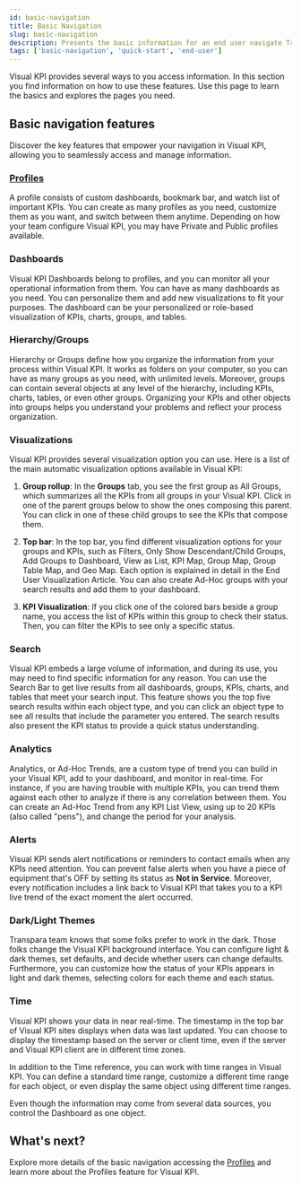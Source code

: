 ```yaml
---
id: basic-navigation
title: Basic Navigation
slug: basic-navigation
description: Presents the basic information for an end user navigate Transpara's Visual KPIs software.
tags: ['basic-navigation', 'quick-start', 'end-user']
---
```



Visual KPI provides several ways to you access information. In this section you find information on how to use these features. Use this page to learn the basics and explores the pages you need.


## Basic navigation features 

Discover the key features that empower your navigation in Visual KPI, allowing you to seamlessly access and manage information.

### [Profiles](./profiles)


A profile consists of custom dashboards, bookmark bar, and watch list of important KPIs. You can create as many profiles as you need, customize them as you want, and switch between them anytime. Depending on how your team configure Visual KPI, you may have Private and Public profiles available. 

### Dashboards

Visual KPI Dashboards belong to profiles, and you can monitor all your operational information from them. You can have as many dashboards as you need. You can personalize them and add new visualizations to fit your purposes. The dashboard can be your personalized or role-based visualization of KPIs, charts, groups, and tables. 

### Hierarchy/Groups

Hierarchy or Groups define how you organize the information from your process within Visual KPI. It works as folders on your computer, so you can have as many groups as you need, with unlimited levels. Moreover, groups can contain several objects at any level of the hierarchy, including KPIs, charts, tables, or even other groups. Organizing your KPIs and other objects into groups helps you understand your problems and reflect your process organization. 

### Visualizations

Visual KPI provides several visualization option you can use. Here is a list of the main automatic visualization options available in Visual KPI: 

1. **Group rollup**: In the **Groups** tab, you see the first group as All Groups, which summarizes all the KPIs from all groups in your Visual KPI. Click in one of the parent groups below to show the ones composing this parent. You can click in one of these child groups to see the KPIs that compose them. 

2. **Top bar**: In the top bar, you find different visualization options for your groups and KPIs, such as Filters, Only Show Descendant/Child Groups, Add Groups to Dashboard, View as List, KPI Map, Group Map, Group Table Map, and Geo Map. Each option is explained in detail in the End User Visualization Article. You can also create Ad-Hoc groups with your search results and add them to your dashboard. 

<StylizedImage
  imgURL="img/docs/end-user/basic-navigation/basic-navigation/enduser-basicnavigation-topbar-rollup.png"
  alt="Top bar tools"
/>

3. **KPI Visualization**: If you click one of the colored bars beside a group name, you access the list of KPIs within this group to check their status. Then, you can filter the KPIs to see only a specific status.

<StylizedImage
  imgURL="img/docs/end-user/basic-navigation/basic-navigation/visualization-kpi.gif"
  alt="Quickstart tools"
/>

### Search

Visual KPI embeds a large volume of information, and during its use, you may need to find specific information for any reason. You can use the Search Bar to get live results from all dashboards, groups, KPIs, charts, and tables that meet your search input. This feature shows you the top five search results within each object type, and you can click an object type to see all results that include the parameter you entered. The search results also present the KPI status to provide a quick status understanding. 

### Analytics

Analytics, or Ad-Hoc Trends, are a custom type of trend you can build in your Visual KPI, add to your dashboard, and monitor in real-time. For instance, if you are having trouble with multiple KPIs, you can trend them against each other to analyze if there is any correlation between them. You can create an Ad-Hoc Trend from any KPI List View, using up to 20 KPIs (also called "pens"), and change the period for your analysis. 

### Alerts

Visual KPI sends alert notifications or reminders to contact emails when any KPIs need attention. You can prevent false alerts when you have a piece of equipment that's OFF by setting its status as **Not in Service**. Moreover, every notification includes a link back to Visual KPI that takes you to a KPI live trend of the exact moment the alert occurred. 

### Dark/Light Themes

Transpara team knows that some folks prefer to work in the dark. Those folks change the Visual KPI background interface. You can configure light & dark themes, set defaults, and decide whether users can change defaults. Furthermore, you can customize how the status of your KPIs appears in light and dark themes, selecting colors for each theme and each status. 

### Time

Visual KPI shows your data in near real-time. The timestamp in the top bar of Visual KPI sites displays when data was last updated. You can choose to display the timestamp based on the server or client time, even if the server and Visual KPI client are in different time zones.

In addition to the Time reference, you can work with time ranges in Visual KPI. You can define a standard time range, customize a different time range for each object, or even display the same object using different time ranges.

Even though the information may come from several data sources, you control the Dashboard as one object.

## What's next? 

Explore more details of the basic navigation accessing the [Profiles](./profiles) and learn more about the Profiles feature for Visual KPI.